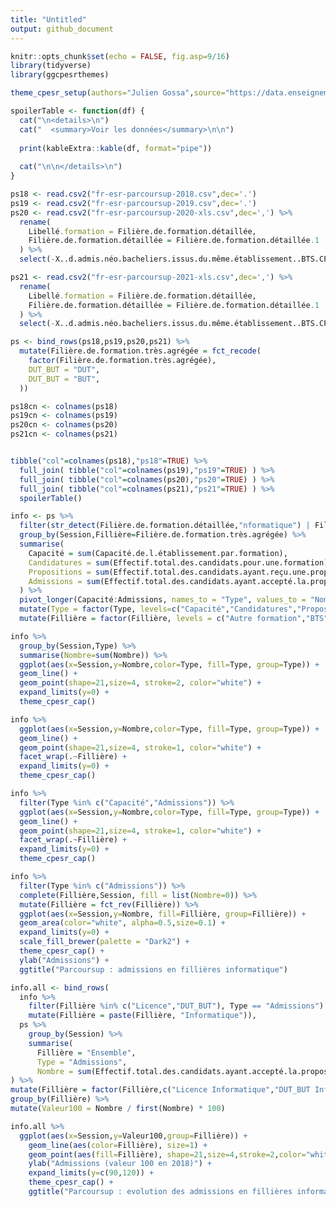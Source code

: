 ```yaml
---
title: "Untitled"
output: github_document
---
```


```r
knitr::opts_chunk$set(echo = FALSE, fig.asp=9/16)
library(tidyverse)
library(ggcpesrthemes)

theme_cpesr_setup(authors="Julien Gossa",source="https://data.enseignementsup-recherche.gouv.fr/explore/dataset/fr-esr-parcoursup/")

spoilerTable <- function(df) {
  cat("\n<details>\n")
  cat("  <summary>Voir les données</summary>\n\n")
  
  print(kableExtra::kable(df, format="pipe"))
  
  cat("\n\n</details>\n")
}
```


```r
ps18 <- read.csv2("fr-esr-parcoursup-2018.csv",dec='.')
ps19 <- read.csv2("fr-esr-parcoursup-2019.csv",dec='.')
ps20 <- read.csv2("fr-esr-parcoursup-2020-xls.csv",dec=',') %>%
  rename(
    Libellé.formation = Filière.de.formation.détaillée,
    Filière.de.formation.détaillée = Filière.de.formation.détaillée.1
  ) %>%
  select(-X..d.admis.néo.bacheliers.issus.du.même.établissement..BTS.CPGE.)

ps21 <- read.csv2("fr-esr-parcoursup-2021-xls.csv",dec=',') %>%
  rename(
    Libellé.formation = Filière.de.formation.détaillée,
    Filière.de.formation.détaillée = Filière.de.formation.détaillée.1
  ) %>%
  select(-X..d.admis.néo.bacheliers.issus.du.même.établissement..BTS.CPGE.)

ps <- bind_rows(ps18,ps19,ps20,ps21) %>%
  mutate(Filière.de.formation.très.agrégée = fct_recode(
    factor(Filière.de.formation.très.agrégée),
    DUT_BUT = "DUT",
    DUT_BUT = "BUT",
  ))
```

```r
ps18cn <- colnames(ps18)
ps19cn <- colnames(ps19)
ps20cn <- colnames(ps20)
ps21cn <- colnames(ps21) 


tibble("col"=colnames(ps18),"ps18"=TRUE) %>%
  full_join( tibble("col"=colnames(ps19),"ps19"=TRUE) ) %>%
  full_join( tibble("col"=colnames(ps20),"ps20"=TRUE) ) %>%
  full_join( tibble("col"=colnames(ps21),"ps21"=TRUE) ) %>%
  spoilerTable()
```

```r
info <- ps %>% 
  filter(str_detect(Filière.de.formation.détaillée,"nformatique") | Filière.de.formation.détaillée == "MP2I") %>%
  group_by(Session,Fillière=Filière.de.formation.très.agrégée) %>%
  summarise(
    Capacité = sum(Capacité.de.l.établissement.par.formation),
    Candidatures = sum(Effectif.total.des.candidats.pour.une.formation),
    Propositions = sum(Effectif.total.des.candidats.ayant.reçu.une.proposition.d.admission.de.la.part.de.l.établissement),
    Admissions = sum(Effectif.total.des.candidats.ayant.accepté.la.proposition.de.l.établissement..admis.)
  ) %>%
  pivot_longer(Capacité:Admissions, names_to = "Type", values_to = "Nombre") %>%
  mutate(Type = factor(Type, levels=c("Capacité","Candidatures","Propositions","Admissions"))) %>%
  mutate(Fillière = factor(Fillière, levels = c("Autre formation","BTS", "DUT_BUT", "Licence", "Licence_Las", "CPGE")))
```

```r
info %>% 
  group_by(Session,Type) %>%
  summarise(Nombre=sum(Nombre)) %>%
  ggplot(aes(x=Session,y=Nombre,color=Type, fill=Type, group=Type)) +
  geom_line() +
  geom_point(shape=21,size=4, stroke=2, color="white") +
  expand_limits(y=0) +
  theme_cpesr_cap()
```

```r
info %>% 
  ggplot(aes(x=Session,y=Nombre,color=Type, fill=Type, group=Type)) +
  geom_line() +
  geom_point(shape=21,size=4, stroke=1, color="white") +
  facet_wrap(.~Fillière) +
  expand_limits(y=0) +
  theme_cpesr_cap()
```

```r
info %>% 
  filter(Type %in% c("Capacité","Admissions")) %>%
  ggplot(aes(x=Session,y=Nombre,color=Type, fill=Type, group=Type)) +
  geom_line() +
  geom_point(shape=21,size=4, stroke=1, color="white") +
  facet_wrap(.~Fillière) +
  expand_limits(y=0) +
  theme_cpesr_cap()
```

```r
info %>% 
  filter(Type %in% c("Admissions")) %>%
  complete(Fillière,Session, fill = list(Nombre=0)) %>% 
  mutate(Fillière = fct_rev(Fillière)) %>%
  ggplot(aes(x=Session,y=Nombre, fill=Fillière, group=Fillière)) +
  geom_area(color="white", alpha=0.5,size=0.1) +
  expand_limits(y=0) +
  scale_fill_brewer(palette = "Dark2") +
  theme_cpesr_cap() +
  ylab("Admissions") +
  ggtitle("Parcoursup : admissions en fillières informatique")

```


```r
info.all <- bind_rows(
  info %>% 
    filter(Fillière %in% c("Licence","DUT_BUT"), Type == "Admissions") %>%
    mutate(Fillière = paste(Fillière, "Informatique")),
  ps %>% 
    group_by(Session) %>%
    summarise(
      Fillière = "Ensemble",
      Type = "Admissions",
      Nombre = sum(Effectif.total.des.candidats.ayant.accepté.la.proposition.de.l.établissement..admis.))
) %>%
mutate(Fillière = factor(Fillière,c("Licence Informatique","DUT_BUT Informatique","Ensemble"))) %>%
group_by(Fillière) %>%
mutate(Valeur100 = Nombre / first(Nombre) * 100)

info.all %>%
  ggplot(aes(x=Session,y=Valeur100,group=Fillière)) +
    geom_line(aes(color=Fillière), size=1) +
    geom_point(aes(fill=Fillière), shape=21,size=4,stroke=2,color="white") +
    ylab("Admissions (valeur 100 en 2018)") +
    expand_limits(y=c(90,120)) +
    theme_cpesr_cap() +
    ggtitle("Parcoursup : evolution des admissions en fillières informatique \ncomparée à l'ensemble des admissions")
```





